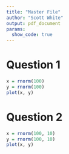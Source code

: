 ```yaml
---
title: "Master File"
author: "Scott White"
output: pdf_document
params:
  show_code: true
---
```



# Question 1

```r
x = rnorm(100)
y = rnorm(100)
plot(x, y)
```


# Question 2

```r
x = rnorm(100, 10)
y = rnorm(100, 10)
plot(x, y)
```